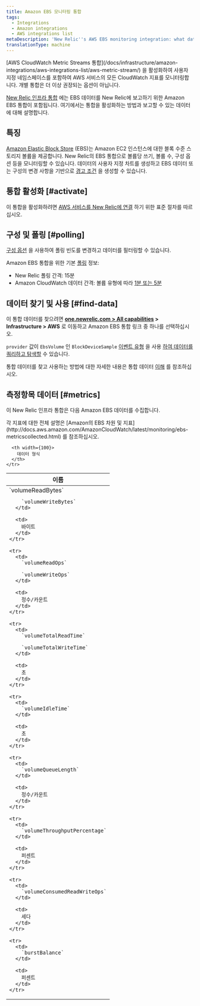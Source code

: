 ```yaml
---
title: Amazon EBS 모니터링 통합
tags:
  - Integrations
  - Amazon integrations
  - AWS integrations list
metaDescription: 'New Relic''s AWS EBS monitoring integration: what data it reports, and how to enable it.'
translationType: machine
---
```


<Callout variant="important">
  [AWS CloudWatch Metric Streams 통합](/docs/infrastructure/amazon-integrations/aws-integrations-list/aws-metric-stream/) 을 활성화하여 사용자 지정 네임스페이스를 포함하여 AWS 서비스의 모든 CloudWatch 지표를 모니터링합니다. 개별 통합은 더 이상 권장되는 옵션이 아닙니다.
</Callout>

[New Relic 인프라 통합](/docs/infrastructure/integrations-getting-started/getting-started/introduction-infrastructure-integrations) 에는 EBS 데이터를 New Relic에 보고하기 위한 Amazon EBS 통합이 포함됩니다. 여기에서는 통합을 활성화하는 방법과 보고할 수 있는 데이터에 대해 설명합니다.

## 특징

[Amazon Elastic Block Store](https://aws.amazon.com/ebs/) (EBS)는 Amazon EC2 인스턴스에 대한 블록 수준 스토리지 볼륨을 제공합니다. New Relic의 EBS 통합으로 볼륨당 쓰기, 볼륨 수, 구성 옵션 등을 모니터링할 수 있습니다. 데이터의 사용자 지정 차트를 생성하고 EBS 데이터 또는 구성의 변경 사항을 기반으로 [경고 조건](/docs/infrastructure/new-relic-infrastructure/infrastructure-alert-conditions/infrastructure-alerts-add-edit-or-view-host-alert-information) 을 생성할 수 있습니다.

## 통합 활성화 [#activate]

이 통합을 활성화하려면 [AWS 서비스를 New Relic에 연결](/docs/infrastructure/infrastructure-integrations/getting-started/connect-aws-integrations-infrastructure) 하기 위한 표준 절차를 따르십시오.

## 구성 및 폴링 [#polling]

[구성 옵션](/docs/integrations/new-relic-integrations/getting-started/configure-polling-frequency-data-collection-cloud-integrations) 을 사용하여 폴링 빈도를 변경하고 데이터를 필터링할 수 있습니다.

Amazon EBS 통합을 위한 기본 [폴링](/docs/infrastructure/amazon-integrations/aws-integrations-list/aws-polling-intervals-infrastructure-integrations) 정보:

* New Relic 폴링 간격: 15분
* Amazon CloudWatch 데이터 간격: 볼륨 유형에 따라 [1분 또는 5분](http://docs.aws.amazon.com/AmazonCloudWatch/latest/monitoring/ebs-metricscollected.html)

## 데이터 찾기 및 사용 [#find-data]

이 통합 데이터를 찾으려면 **[one.newrelic.com > All capabilities](https://one.newrelic.com/all-capabilities) > Infrastructure > AWS** 로 이동하고 Amazon EBS 통합 링크 중 하나를 선택하십시오.

`provider` 값이 `EbsVolume` 인 `BlockDeviceSample` [이벤트 유형](/docs/data-apis/understand-data/new-relic-data-types/#event-data) 을 사용 [하여 데이터를 쿼리하고 탐색할](/docs/using-new-relic/data/understand-data/query-new-relic-data) 수 있습니다.

통합 데이터를 찾고 사용하는 방법에 대한 자세한 내용은 통합 데이터 [이해](/docs/infrastructure/integrations/find-use-infrastructure-integration-data) 를 참조하십시오.

## 측정항목 데이터 [#metrics]

이 New Relic 인프라 통합은 다음 Amazon EBS 데이터를 수집합니다.

<Callout variant="tip">
  각 지표에 대한 전체 설명은 [Amazon의 EBS 차원 및 지표](http://docs.aws.amazon.com/AmazonCloudWatch/latest/monitoring/ebs-metricscollected.html) 를 참조하십시오.
</Callout>

<table>
  <thead>
    <tr>
      <th width={200}>
        이름
      </th>

      <th width={100}>
        데이터 형식
      </th>
    </tr>
  </thead>

  <tbody>
    <tr>
      <td>
        `volumeReadBytes`

        `volumeWriteBytes`
      </td>

      <td>
        바이트
      </td>
    </tr>

    <tr>
      <td>
        `volumeReadOps`

        `volumeWriteOps`
      </td>

      <td>
        정수/카운트
      </td>
    </tr>

    <tr>
      <td>
        `volumeTotalReadTime`

        `volumeTotalWriteTime`
      </td>

      <td>
        초
      </td>
    </tr>

    <tr>
      <td>
        `volumeIdleTime`
      </td>

      <td>
        초
      </td>
    </tr>

    <tr>
      <td>
        `volumeQueueLength`
      </td>

      <td>
        정수/카운트
      </td>
    </tr>

    <tr>
      <td>
        `volumeThroughputPercentage`
      </td>

      <td>
        퍼센트
      </td>
    </tr>

    <tr>
      <td>
        `volumeConsumedReadWriteOps`
      </td>

      <td>
        세다
      </td>
    </tr>

    <tr>
      <td>
        `burstBalance`
      </td>

      <td>
        퍼센트
      </td>
    </tr>
  </tbody>
</table>